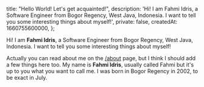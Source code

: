  title: "Hello World! Let's get acquainted!",
  description:
    'Hi! I am Fahmi Idris, a Software Engineer from Bogor Regency, West Java, Indonesia. I want to tell you some interesting things about myself!',
  private: false,
  createdAt: 1660755600000,
};

Hi! I am **Fahmi Idris**, a Software Engineer from Bogor Regency, West Java, Indonesia. I want to tell you some interesting things about myself!

Actually you can read about me on the [/about](/about) page, but I think I should add a few things here too. My name is **Fahmi Idris**, usually called Fahmi but it's up to you what you want to call me. I was born in Bogor Regency in 2002, to be exact in July.
